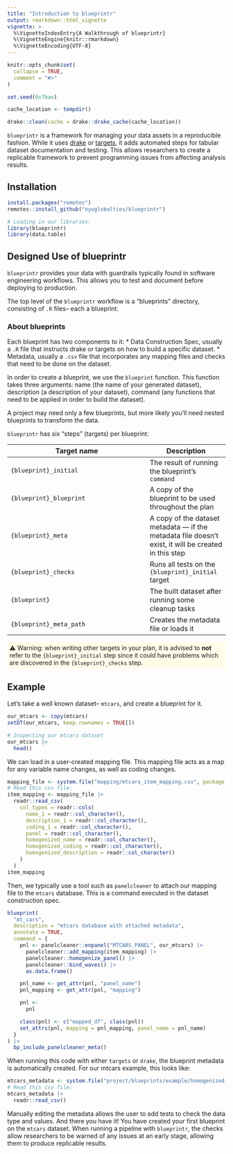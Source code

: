 ```yaml
---
title: "Introduction to blueprintr"
output: rmarkdown::html_vignette
vignette: >
  %\VignetteIndexEntry{A Walkthrough of blueprintr}
  %\VignetteEngine{knitr::rmarkdown}
  %\VignetteEncoding{UTF-8}
---
```


<style>
div.vg-warning {
  background-color:#FFFCE8;
  padding:5px;
}

div.vg-warning span:before {
  content: "⚠️ Warning: ";
}

div.vg-info {
  background-color:#EBFBFF;
  padding:5px;
}

div.vg-info span:before {
  content: "💡 Note: ";
}
</style>

```r
knitr::opts_chunk$set(
  collapse = TRUE,
  comment = "#>"
)

set.seed(0x7bae)

cache_location <- tempdir()

drake::clean(cache = drake::drake_cache(cache_location))
```

`blueprintr` is a framework for managing your data assets in a reproducible fashion. While it uses [drake](https://github.com/ropensci/drake) or [targets](https://cran.r-project.org/web/packages/targets/), it adds automated steps for tabular dataset documentation and testing. This allows researchers to create a replicable framework to prevent programming issues from affecting analysis results.

## Installation 

```r
install.packages("remotes")
remotes::install_github("nyuglobalties/blueprintr")

# Loading in our libraries:
library(blueprintr)
library(data.table)
```

## Designed Use of blueprintr
`blueprintr` provides your data with guardrails typically found in software engineering workflows. 
This allows you to test and document before deploying to production.

The top level of the `blueprintr` workflow is a "blueprints" directory, consisting of `.R` files-- each a blueprint. 

### About blueprints
Each blueprint has two components to it: 
* Data Construction Spec, usually a `.R` file that instructs drake or targets on how to build a specific dataset. 
* Metadata, usually a `.csv` file that incorporates any mapping files and checks that need to be done on the dataset. 

In order to create a blueprint, we use the `blueprint` function. This function takes three arguments: name (the name of your generated dataset), description (a description of your dataset), command (any functions that need to be applied in order to build the dataset). 

A project may need only a few blueprints, but more likely you'll need nested blueprints to transform the data. 

`blueprintr` has six "steps" (targets) per blueprint:

Target name             | Description
------------------------|--------------
`{blueprint}_initial`   | The result of running the blueprint's `command`
`{blueprint}_blueprint` | A copy of the blueprint to be used throughout the plan
`{blueprint}_meta`      | A copy of the dataset metadata --- if the metadata file doesn't exist, it will be created in this step
`{blueprint}_checks`    | Runs all tests on the `{blueprint}_initial` target
`{blueprint}`           | The built dataset after running some cleanup tasks
`{blueprint}_meta_path` | Creates the metadata file or loads it

<div class="vg-warning"><span>when writing other targets in your plan, it is advised to **not** refer to the `{blueprint}_initial` step since it could have problems which are discovered in the `{blueprint}_checks` step.</span></div>


## Example

Let's take a well known dataset-- `mtcars`, and create a blueprint for it.

```r
our_mtcars <- copy(mtcars)
setDT(our_mtcars, keep.rownames = TRUE[])

# Inspecting our mtcars dataset
our_mtcars |>
  head()
```

We can load in a user-created mapping file. This mapping file acts as a map for any variable name changes, as well as coding changes. 
```r
mapping_file <- system.file("mapping/mtcars_item_mapping.csv", package = "blueprintr", mustWork = TRUE)
# Read this csv file:
item_mapping <- mapping_file |>
  readr::read_csv(
    col_types = readr::cols(
      name_1 = readr::col_character(),
      description_1 = readr::col_character(),
      coding_1 = readr::col_character(),
      panel = readr::col_character(),
      homogenized_name = readr::col_character(),
      homogenized_coding = readr::col_character(),
      homogenized_description = readr::col_character()
    )
  )
item_mapping
```

Then, we typically use a tool such as `panelcleaner` to attach our mapping file to the `mtcars` database.
This is a command executed in the dataset construction spec.
```r
blueprint(
  "mt_cars",
  description = "mtcars database with attached metadata",
  annotate = TRUE,
  command = {
    pnl <- panelcleaner::enpanel("MTCARS_PANEL", our_mtcars) |>
      panelcleaner::add_mapping(item_mapping) |>
      panelcleaner::homogenize_panel() |>
      panelcleaner::bind_waves() |>
      as.data.frame()

    pnl_name <- get_attr(pnl, "panel_name")
    pnl_mapping <- get_attr(pnl, "mapping")

    pnl <-
      pnl

    class(pnl) <- c("mapped_df", class(pnl))
    set_attrs(pnl, mapping = pnl_mapping, panel_name = pnl_name)
  }
) |>
  bp_include_panelcleaner_meta()
```
When running this code with either `targets` or `drake`, the blueprint metadata is automatically created.
For our mtcars example, this looks like:
```r
mtcars_metadata <- system.file("project/blueprints/example/homogenized.csv", package = "blueprintr", mustWork = TRUE)
# Read this csv file:
mtcars_metadata |>
  readr::read_csv()
```
Manually editing the metadata allows the user to add tests to check the data type and values. 
And there you have it! You have created your first blueprint on the `mtcars` dataset. 
When running a pipeline with `blueprintr`, the checks allow researchers to be warned of any issues at an early stage, 
allowing them to produce replicable results. 